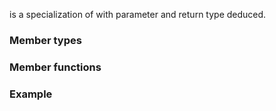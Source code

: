 {{cpp/title|minus&lt;void&gt;}}
{{cpp/utility/functional/navbar}}
{{ddcl|header=functional|since=c++14|
template&lt;&gt;
class minus&lt;void&gt;;
}}

{{c/core|std::minus&lt;void&gt;}} is a specialization of {{lc|std::minus}} with parameter and return type deduced.

===Member types===
{{dsc begin}}
{{dsc hitem|Type|Definition}}
{{dsc|{{tt|is_transparent}}|[[cpp/utility/functional#Transparent function objects|unspecified]]}}
{{dsc end}}

===Member functions===
{{dsc begin}}
{{dsc mem fun|cpp/utility/functional/minus_void|title=operator()|inlinemem=true|returns the difference of two arguments}}
{{dsc end}}

{{member|{{small|std::minus&lt;void&gt;::}}operator()|2=
{{ddcl|1=
template&lt; class T, class U &gt;
constexpr auto operator()( T&amp;&amp; lhs, U&amp;&amp; rhs ) const
    -&gt; decltype(std::forward&lt;T&gt;(lhs) - std::forward&lt;U&gt;(rhs));
}}

Returns the difference of {{c|lhs}} and {{c|rhs}}.

===Parameters===
{{par begin}}
{{par|lhs, rhs|values to subtract}}
{{par end}}

===Return value===
{{c|std::forward&lt;T&gt;(lhs) - std::forward&lt;U&gt;(rhs)}}.
}}

===Example===
{{example
|code=
#include &lt;complex&gt;
#include &lt;functional&gt;
#include &lt;iostream&gt;

int main()
{
    auto complex_minus = std::minus&lt;void&gt;{}; // “void” can be omitted
    constexpr std::complex&lt;int&gt; z(4, 2);
    std::cout &lt;&lt; complex_minus(z, 1) &lt;&lt; '\n';
    std::cout &lt;&lt; (z - 1) &lt;&lt; '\n';
}
|output=
(3,2)
(3,2)
}}

{{langlinks|es|ja|ru|zh}}